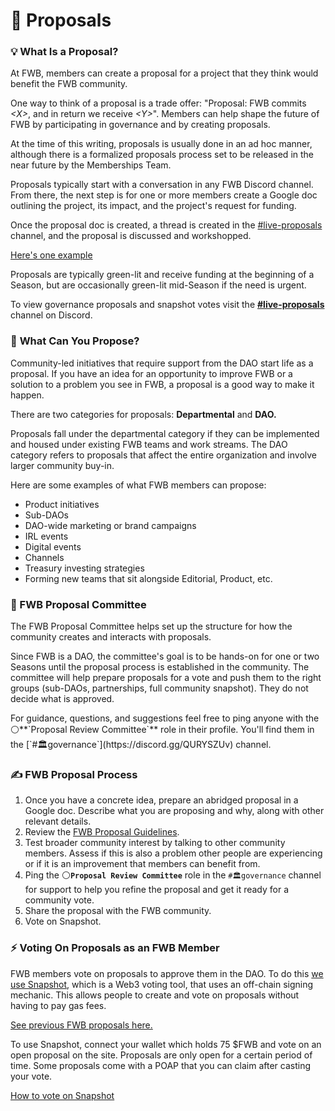 
# 🌟 Proposals

### 💡 **What Is a Proposal?**

At FWB, members can create a proposal for a project that they think would benefit the FWB community.

One way to think of a proposal is a trade offer: "Proposal: FWB commits _\<X>_, and in return we receive _\<Y>_". Members can help shape the future of FWB by participating in governance and by creating proposals.

At the time of this writing, proposals is usually done in an ad hoc manner, although there is a formalized proposals process set to be released in the near future by the Memberships Team.

Proposals typically start with a conversation in any FWB Discord channel. From there, the next step is for one or more members create a Google doc outlining the project, its impact, and the project's request for funding.

Once the proposal doc is created, a thread is created in the [#live-proposals](https://discord.com/channels/749418486874243212/912826702311329812/913552142319632384) channel, and the proposal is discussed and workshopped.

[Here's one example](https://discord.com/channels/749418486874243212/871132840744607745/912826702311329812)

Proposals are typically green-lit and receive funding at the beginning of a Season, but are occasionally green-lit mid-Season if the need is urgent.

To view governance proposals and snapshot votes visit the [**#live-proposals**](https://discord.com/channels/749418486874243212/912826702311329812/913552142319632384) channel on Discord.

### 🌟 **What Can You Propose?**

Community-led initiatives that require support from the DAO start life as a proposal. If you have an idea for an opportunity to improve FWB or a solution to a problem you see in FWB, a proposal is a good way to make it happen.

There are two categories for proposals: **Departmental** and **DAO.**

Proposals fall under the departmental category if they can be implemented and housed under existing FWB teams and work streams. The DAO category refers to proposals that affect the entire organization and involve larger community buy-in.

Here are some examples of what FWB members can propose:

* Product initiatives
* Sub-DAOs
* DAO-wide marketing or brand campaigns
* IRL events
* Digital events
* Channels
* Treasury investing strategies
* Forming new teams that sit alongside Editorial, Product, etc.

### 🐣 FWB Proposal Committee

The FWB Proposal Committee helps set up the structure for how the community creates and interacts with proposals.

Since FWB is a DAO, the committee's goal is to be hands-on for one or two Seasons until the proposal process is established in the community. The committee will help prepare proposals for a vote and push them to the right groups (sub-DAOs, partnerships, full community snapshot). They do not decide what is approved.

<Callout emoji="🏛️">
    For guidance, questions, and suggestions feel free to ping anyone with the ⚪**`Proposal Review Committee`** role in their profile. You'll find them in the [`#🏛️governance`](https://discord.gg/QURYSZUv) channel.
</Callout>

### ✍️ FWB Proposal Process

1. Once you have a concrete idea, prepare an abridged proposal in a Google doc. Describe what you are proposing and why, along with other relevant details.
2. Review the [FWB Proposal Guidelines](https://www.notion.so/Proposals-0e23e5bea312403890bbca7c23109f91#624bb0ae3bff41baab9a491cf61a2e3f).
3. Test broader community interest by talking to other community members. Assess if this is also a problem other people are experiencing or if it is an improvement that members can benefit from.
4. Ping the ⚪**`Proposal Review Committee`** role in the `#🏛️governance` channel for support to help you refine the proposal and get it ready for a community vote.
5. Share the proposal with the FWB community.
6. Vote on Snapshot.

### ⚡ Voting On Proposals as an FWB Member

FWB members vote on proposals to approve them in the DAO. To do this [we use Snapshot](https://snapshot.org/#/friendswithbenefits.eth), which is a Web3 voting tool, that uses an off-chain signing mechanic. This allows people to create and vote on proposals without having to pay gas fees.

[See previous FWB proposals here.](https://snapshot.org/#/friendswithbenefits.eth)

To use Snapshot, connect your wallet which holds 75 $FWB and vote on an open proposal on the site. Proposals are only open for a certain period of time. Some proposals come with a POAP that you can claim after casting your vote.

[How to vote on Snapshot](../resources/how-to-guides/how-to-vote-on-snapshot.md)